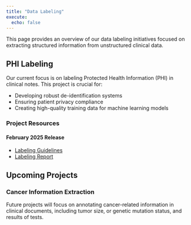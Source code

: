 ```yaml
---
title: "Data Labeling"
execute:
  echo: false
---
```


This page provides an overview of our data labeling initiatives focused on extracting structured information from unstructured clinical data. 

## PHI Labeling

Our current focus is on labeling Protected Health Information (PHI) in clinical notes. This project is crucial for:

- Developing robust de-identification systems
- Ensuring patient privacy compliance
- Creating high-quality training data for machine learning models

### Project Resources

####  February 2025 Release

  - [Labeling Guidelines](feb_2025/phi_labeling_guidelines.qmd)
  - [Labeling Report](feb_2025/phi_labeling_report.qmd)

## Upcoming Projects

### Cancer Information Extraction

Future projects will focus on annotating cancer-related information in clinical documents, including tumor size, or genetic mutation status, and results of tests.
